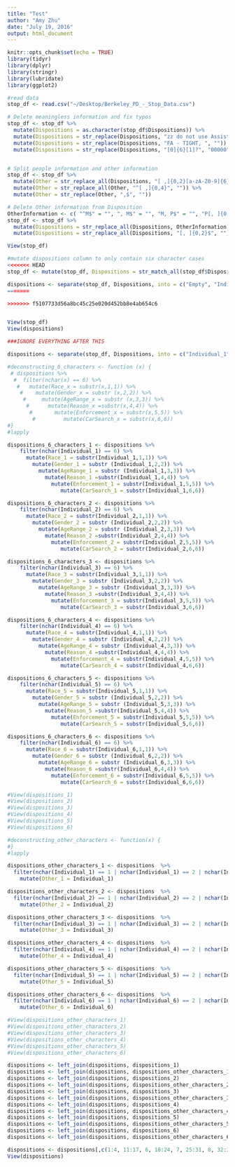 ```yaml
---
title: "Test"
author: "Amy Zhu"
date: "July 19, 2016"
output: html_document
---
```


```r
knitr::opts_chunk$set(echo = TRUE)
library(tidyr)
library(dplyr)
library(stringr)
library(lubridate)
library(ggplot2)

#read data
stop_df <- read.csv("~/Desktop/Berkeley_PD_-_Stop_Data.csv")

# Delete meaningless information and fix typos
stop_df <- stop_df %>%
  mutate(Dispositions = as.character(stop_df$Dispositions)) %>%
  mutate(Dispositions = str_replace(Dispositions, "zz do not use Assist", "")) %>%
  mutate(Dispositions = str_replace(Dispositions, "FA - TIGHT, ", "")) %>%
  mutate(Dispositions = str_replace(Dispositions, "[0]{6}[1]?", "00000"))


# Split people information and other information
stop_df <- stop_df %>%
  mutate(Other = str_replace_all(Dispositions, "[ ,]{0,2}[a-zA-Z0-9]{6}", "")) %>%
  mutate(Other = str_replace_all(Other, "^[ ,]{0,4}", "")) %>%
  mutate(Other = str_replace(Other, ",$", ""))

# Delete Other information from Disposition
OtherInformation <- c( "^M$" = "", ", M$" = "", "M, P$" = "", "P[, ]{0,2}" = "", "AR[, ]{0,2}" = "", "IN[, ]{0,2}" = "", "FC[, ]{0,2}" = "", "CO[, ]{0,2}" = "", "MH[, ]{0,2}" = "", "TOW[, ]{0,2}" = "", "0[, ]{0,2}" = "", "00000[, ]{0,2}" = "")
stop_df <- stop_df %>%
  mutate(Dispositions = str_replace_all(Dispositions, OtherInformation)) %>%
  mutate(Dispositions = str_replace_all(Dispositions, "[, ]{0,2}$", ""))

View(stop_df)

#mutate dispositions column to only contain six character cases
<<<<<<< HEAD
stop_df <- mutate(stop_df, Dispositions = str_match_all(stop_df$Dispositions, "[a-zA-Z0-9]{6}"))

dispositions <- separate(stop_df, Dispositions, into = c("Empty", "Individual_1", "Individual_2", "Individual_3", "Individual_4", "Individual_5"), extra = "merge", fill = "right")
=======

>>>>>>> f5107733d56a8bc45c25e020d452bb8e4ab654c6


View(stop_df)
View(dispositions)

###IGNORE EVERYTHING AFTER THIS

dispositions <- separate(stop_df, Dispositions, into = c("Individual_1", "Individual_2", "Individual_3", "Individual_4", "Individual_5", "Individual_6"), extra = "merge", fill = "right")

#deconstructing_6_characters <- function (x) {
 # dispositions %>%
  #  filter(nchar(x) == 6) %>%
   #   mutate(Race_x = substr(x,1,1)) %>%
    #    mutate(Gender_x = substr (x,2,2)) %>%
     #     mutate(AgeRange_x = substr (x,3,3)) %>%
      #      mutate(Reason_x =substr(x,4,4)) %>%
       #       mutate(Enforcement_x = substr(x,5,5)) %>%
        #         mutate(CarSearch_x = substr(x,6,6))
#}
#lapply

dispositions_6_characters_1 <- dispositions %>%
    filter(nchar(Individual_1) == 6) %>%
      mutate(Race_1 = substr(Individual_1,1,1)) %>%
        mutate(Gender_1 = substr (Individual_1,2,2)) %>%
          mutate(AgeRange_1 = substr (Individual_1,3,3)) %>%
            mutate(Reason_1 =substr(Individual_1,4,4)) %>%
              mutate(Enforcement_1 = substr(Individual_1,5,5)) %>%
                 mutate(CarSearch_1 = substr(Individual_1,6,6))

dispositions_6_characters_2 <- dispositions %>%
    filter(nchar(Individual_2) == 6) %>%
      mutate(Race_2 = substr(Individual_2,1,1)) %>%
        mutate(Gender_2 = substr (Individual_2,2,2)) %>%
          mutate(AgeRange_2 = substr (Individual_2,3,3)) %>%
            mutate(Reason_2 =substr(Individual_2,4,4)) %>%
              mutate(Enforcement_2 = substr(Individual_2,5,5)) %>%
                 mutate(CarSearch_2 = substr(Individual_2,6,6))

dispositions_6_characters_3 <- dispositions %>%
    filter(nchar(Individual_3) == 6) %>%
      mutate(Race_3 = substr(Individual_3,1,1)) %>%
        mutate(Gender_3 = substr (Individual_3,2,2)) %>%
          mutate(AgeRange_3 = substr (Individual_3,3,3)) %>%
            mutate(Reason_3 =substr(Individual_3,4,4)) %>%
              mutate(Enforcement_3 = substr(Individual_3,5,5)) %>%
                 mutate(CarSearch_3 = substr(Individual_3,6,6))

dispositions_6_characters_4 <- dispositions %>%
    filter(nchar(Individual_4) == 6) %>%
      mutate(Race_4 = substr(Individual_4,1,1)) %>%
        mutate(Gender_4 = substr (Individual_4,2,2)) %>%
          mutate(AgeRange_4 = substr (Individual_4,3,3)) %>%
            mutate(Reason_4 =substr(Individual_4,4,4)) %>%
              mutate(Enforcement_4 = substr(Individual_4,5,5)) %>%
                 mutate(CarSearch_4 = substr(Individual_4,6,6))

dispositions_6_characters_5 <- dispositions %>%
    filter(nchar(Individual_5) == 6) %>%
      mutate(Race_5 = substr(Individual_5,1,1)) %>%
        mutate(Gender_5 = substr (Individual_5,2,2)) %>%
          mutate(AgeRange_5 = substr (Individual_5,3,3)) %>%
            mutate(Reason_5 =substr(Individual_5,4,4)) %>%
              mutate(Enforcement_5 = substr(Individual_5,5,5)) %>%
                 mutate(CarSearch_5 = substr(Individual_5,6,6))

dispositions_6_characters_6 <- dispositions %>%
    filter(nchar(Individual_6) == 6) %>%
      mutate(Race_6 = substr(Individual_6,1,1)) %>%
        mutate(Gender_6 = substr (Individual_6,2,2)) %>%
          mutate(AgeRange_6 = substr (Individual_6,3,3)) %>%
            mutate(Reason_6 =substr(Individual_6,4,4)) %>%
              mutate(Enforcement_6 = substr(Individual_6,5,5)) %>%
                 mutate(CarSearch_6 = substr(Individual_6,6,6))

#View(dispositions_1)
#View(dispositions_2)
#View(dispositions_3)
#View(dispositions_4)
#View(dispositions_5)
#View(dispositions_6)

#deconstructing_other_characters <- function(x) {
#}
#lapply

dispositions_other_characters_1 <- dispositions  %>%
  filter(nchar(Individual_1) == 1 | nchar(Individual_1) == 2 | nchar(Individual_1) == 3 | nchar(Individual_1) == 5) %>%
    mutate(Other_1 = Individual_1) 

dispositions_other_characters_2 <- dispositions  %>%
  filter(nchar(Individual_2) == 1 | nchar(Individual_2) == 2 | nchar(Individual_2) == 3 | nchar(Individual_2) == 5) %>%
    mutate(Other_2 = Individual_2) 

dispositions_other_characters_3 <- dispositions  %>%
  filter(nchar(Individual_3) == 1 | nchar(Individual_3) == 2 | nchar(Individual_3) == 3 | nchar(Individual_3) == 5) %>%
    mutate(Other_3 = Individual_3) 

dispositions_other_characters_4 <- dispositions  %>%
  filter(nchar(Individual_4) == 1 | nchar(Individual_4) == 2 | nchar(Individual_4) == 3 | nchar(Individual_4) == 5) %>%
    mutate(Other_4 = Individual_4) 

dispositions_other_characters_5 <- dispositions  %>%
  filter(nchar(Individual_5) == 1 | nchar(Individual_5) == 2 | nchar(Individual_5) == 3 | nchar(Individual_5) == 5) %>%
    mutate(Other_5 = Individual_5) 

dispositions_other_characters_6 <- dispositions  %>%
  filter(nchar(Individual_6) == 1 | nchar(Individual_6) == 2 | nchar(Individual_6) == 3 | nchar(Individual_6) == 5) %>%
    mutate(Other_6 = Individual_6) 

#View(dispositions_other_characters_1)
#View(dispositions_other_characters_2)
#View(dispositions_other_characters_3)
#View(dispositions_other_characters_4)
#View(dispositions_other_characters_5)
#View(dispositions_other_characters_6)

dispositions <- left_join(dispositions, dispositions_1)
dispositions <- left_join(dispositions, dispositions_other_characters_1)
dispositions <- left_join(dispositions, dispositions_2)
dispositions <- left_join(dispositions, dispositions_other_characters_2)
dispositions <- left_join(dispositions, dispositions_3)
dispositions <- left_join(dispositions, dispositions_other_characters_3)
dispositions <- left_join(dispositions, dispositions_4)
dispositions <- left_join(dispositions, dispositions_other_characters_4)
dispositions <- left_join(dispositions, dispositions_5)
dispositions <- left_join(dispositions, dispositions_other_characters_5)
dispositions <- left_join(dispositions, dispositions_6)
dispositions <- left_join(dispositions, dispositions_other_characters_6)

dispositions <- dispositions[,c(1:4, 11:17, 6, 18:24, 7, 25:31, 8, 32:38, 9, 39:45, 10, 46:52)]
View(dispositions)

```


